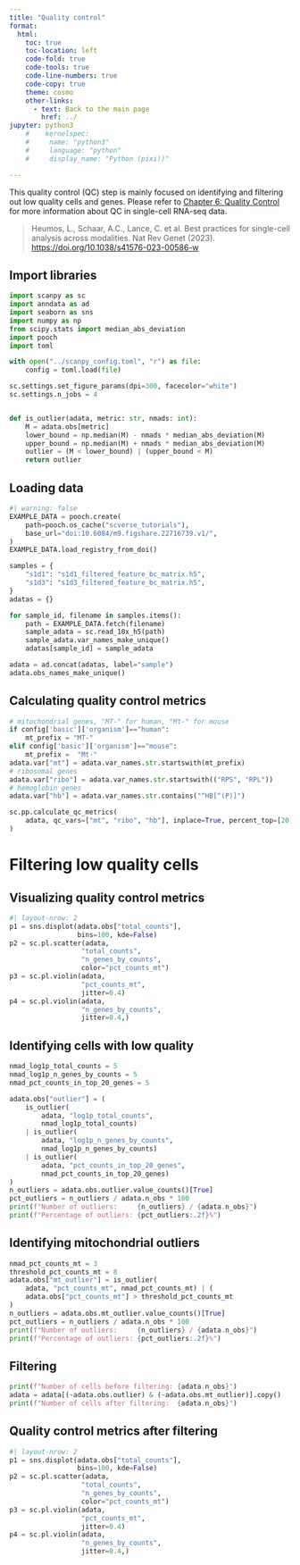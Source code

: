 ```yaml
---
title: "Quality control"
format:
  html:
    toc: true
    toc-location: left
    code-fold: true
    code-tools: true
    code-line-numbers: true
    code-copy: true
    theme: cosmo
    other-links:
      - text: Back to the main page
        href: ../
jupyter: python3
    #    kernelspec:
    #     name: "python3"
    #     language: "python"
    #     display_name: "Python (pixi))"

---
```


This quality control (QC) step is mainly focused on identifying and filtering out low quality cells and genes. Please refer to [Chapter 6: Quality Control](https://www.sc-best-practices.org/preprocessing_visualization/quality_control.html) for more information about QC in single-cell RNA-seq data.

> Heumos, L., Schaar, A.C., Lance, C. et al. Best practices for single-cell analysis across modalities. Nat Rev Genet (2023). [https://doi.org/10.1038/s41576-023-00586-w](https://doi.org/10.1038/s41576-023-00586-w)

## Import libraries
```python
import scanpy as sc
import anndata as ad
import seaborn as sns
import numpy as np
from scipy.stats import median_abs_deviation
import pooch
import toml

with open("../scanpy_config.toml", "r") as file:
    config = toml.load(file)

sc.settings.set_figure_params(dpi=300, facecolor="white")
sc.settings.n_jobs = 4


def is_outlier(adata, metric: str, nmads: int):
    M = adata.obs[metric]
    lower_bound = np.median(M) - nmads * median_abs_deviation(M)
    upper_bound = np.median(M) + nmads * median_abs_deviation(M)
    outlier = (M < lower_bound) | (upper_bound < M)
    return outlier
```

## Loading data
```python
#| warning: false
EXAMPLE_DATA = pooch.create(
    path=pooch.os_cache("scverse_tutorials"),
    base_url="doi:10.6084/m9.figshare.22716739.v1/",
)
EXAMPLE_DATA.load_registry_from_doi()

samples = {
    "s1d1": "s1d1_filtered_feature_bc_matrix.h5",
    "s1d3": "s1d3_filtered_feature_bc_matrix.h5",
}
adatas = {}

for sample_id, filename in samples.items():
    path = EXAMPLE_DATA.fetch(filename)
    sample_adata = sc.read_10x_h5(path)
    sample_adata.var_names_make_unique()
    adatas[sample_id] = sample_adata

adata = ad.concat(adatas, label="sample")
adata.obs_names_make_unique()
```

## Calculating quality control metrics
```python
# mitochondrial genes, "MT-" for human, "Mt-" for mouse
if config['basic']['organism']=="human":
    mt_prefix = "MT-"
elif config['basic']['organism']=="mouse":
    mt_prefix =  "Mt-"
adata.var["mt"] = adata.var_names.str.startswith(mt_prefix)
# ribosomal genes
adata.var["ribo"] = adata.var_names.str.startswith(("RPS", "RPL"))
# hemoglobin genes
adata.var["hb"] = adata.var_names.str.contains("^HB[^(P)]")

sc.pp.calculate_qc_metrics(
    adata, qc_vars=["mt", "ribo", "hb"], inplace=True, percent_top=[20], log1p=True
)
```

# Filtering low quality cells

## Visualizing quality control metrics
```python
#| layout-nrow: 2
p1 = sns.displot(adata.obs["total_counts"],
                 bins=100, kde=False)
p2 = sc.pl.scatter(adata,
                  "total_counts",
                  "n_genes_by_counts",
                  color="pct_counts_mt")
p3 = sc.pl.violin(adata,
                  "pct_counts_mt",
                  jitter=0.4)
p4 = sc.pl.violin(adata,
                  "n_genes_by_counts",
                  jitter=0.4,)
```

## Identifying cells with low quality
```python
nmad_log1p_total_counts = 5
nmad_log1p_n_genes_by_counts = 5
nmad_pct_counts_in_top_20_genes = 5

adata.obs["outlier"] = (
    is_outlier(
        adata, "log1p_total_counts",
        nmad_log1p_total_counts)
    | is_outlier(
        adata, "log1p_n_genes_by_counts",
        nmad_log1p_n_genes_by_counts)
    | is_outlier(
        adata, "pct_counts_in_top_20_genes",
        nmad_pct_counts_in_top_20_genes)
)
n_outliers = adata.obs.outlier.value_counts()[True]
pct_outliers = n_outliers / adata.n_obs * 100
print(f"Number of outliers:     {n_outliers} / {adata.n_obs}")
print(f"Percentage of outliers: {pct_outliers:.2f}%")
```

## Identifying mitochondrial outliers
```python
nmad_pct_counts_mt = 3
threshold_pct_counts_mt = 8
adata.obs["mt_outlier"] = is_outlier(
    adata, "pct_counts_mt", nmad_pct_counts_mt) | (
    adata.obs["pct_counts_mt"] > threshold_pct_counts_mt
)
n_outliers = adata.obs.mt_outlier.value_counts()[True]
pct_outliers = n_outliers / adata.n_obs * 100
print(f"Number of outliers:     {n_outliers} / {adata.n_obs}")
print(f"Percentage of outliers: {pct_outliers:.2f}%")
```

## Filtering
```python
print(f"Number of cells before filtering: {adata.n_obs}")
adata = adata[(~adata.obs.outlier) & (~adata.obs.mt_outlier)].copy()
print(f"Number of cells after filtering:  {adata.n_obs}")
```

## Quality control metrics after filtering
```python
#| layout-nrow: 2
p1 = sns.displot(adata.obs["total_counts"],
                 bins=100, kde=False)
p2 = sc.pl.scatter(adata,
                  "total_counts",
                  "n_genes_by_counts",
                  color="pct_counts_mt")
p3 = sc.pl.violin(adata,
                  "pct_counts_mt",
                  jitter=0.4)
p4 = sc.pl.violin(adata,
                  "n_genes_by_counts",
                  jitter=0.4,)
```

<!-- # Correction of ambient RNA -->

<!-- ```{python} -->
<!-- import anndata2ri -->
<!-- import logging -->

<!-- import rpy2.rinterface_lib.callbacks as rcb -->
<!-- import rpy2.robjects as ro -->

<!-- rcb.logger.setLevel(logging.ERROR) -->
<!-- ro.pandas2ri.activate() -->
<!-- anndata2ri.activate() -->

<!-- %load_ext rpy2.ipython -->
<!-- ``` -->

<!-- ```{python} -->
<!-- adata_pp = adata.copy() -->
<!-- sc.pp.normalize_per_cell(adata_pp) -->
<!-- sc.pp.log1p(adata_pp) -->
<!-- sc.pp.pca(adata_pp) -->
<!-- sc.pp.neighbors(adata_pp) -->
<!-- sc.tl.leiden(adata_pp, key_added="soupx_groups") -->

<!-- # Preprocess variables for SoupX -->
<!-- soupx_groups = adata_pp.obs["soupx_groups"] -->
<!-- del adata_pp -->
<!-- cells = adata.obs_names -->
<!-- genes = adata.var_names -->
<!-- data = adata.X.T -->

<!-- adata_raw = ad.concat(adatas, label="sample") -->
<!-- adata_raw.var_names_make_unique() -->
<!-- data_tod = adata_raw.X.T -->
<!-- del adata_raw -->
<!-- ``` -->
